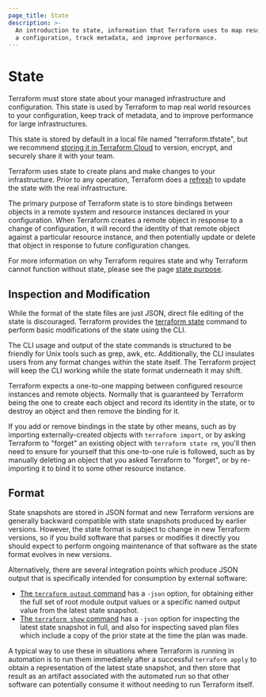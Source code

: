 ```yaml
---
page_title: State
description: >-
  An introduction to state, information that Terraform uses to map resources to
  a configuration, track metadata, and improve performance.
---
```


# State

Terraform must store state about your managed infrastructure and
configuration. This state is used by Terraform to map real world
resources to your configuration, keep track of metadata, and to improve
performance for large infrastructures.

This state is stored by default in a local file named "terraform.tfstate",
but we recommend [storing it in Terraform Cloud](/terraform/cloud-docs/migrate)
to version, encrypt, and securely share it with your team.

Terraform uses state to create plans and make changes to your
infrastructure. Prior to any operation, Terraform does a
[refresh](/cli/commands/refresh) to update the state with the
real infrastructure.

The primary purpose of Terraform state is to store bindings between objects in
a remote system and resource instances declared in your configuration.
When Terraform creates a remote object in response to a change of configuration,
it will record the identity of that remote object against a particular
resource instance, and then potentially update or delete that object in
response to future configuration changes.

For more information on why Terraform requires state and why Terraform cannot
function without state, please see the page [state purpose](/language/state/purpose).

## Inspection and Modification

While the format of the state files are just JSON, direct file editing
of the state is discouraged. Terraform provides the
[terraform state](/cli/commands/state) command to perform
basic modifications of the state using the CLI.

The CLI usage and output of the state commands is structured to be
friendly for Unix tools such as grep, awk, etc. Additionally, the CLI
insulates users from any format changes within the state itself. The Terraform
project will keep the CLI working while the state format underneath it may
shift.

Terraform expects a one-to-one mapping between configured resource instances
and remote objects. Normally that is guaranteed by Terraform being the one
to create each object and record its identity in the state, or to destroy
an object and then remove the binding for it.

If you add or remove bindings in the state by other means, such as by importing
externally-created objects with `terraform import`, or by asking Terraform to
"forget" an existing object with `terraform state rm`, you'll then need to
ensure for yourself that this one-to-one rule is followed, such as by manually
deleting an object that you asked Terraform to "forget", or by re-importing it
to bind it to some other resource instance.

## Format

State snapshots are stored in JSON format and new Terraform versions are
generally backward compatible with state snapshots produced by earlier versions.
However, the state format is subject to change in new Terraform versions, so
if you build software that parses or modifies it directly you should expect
to perform ongoing maintenance of that software as the state format evolves
in new versions.

Alternatively, there are several integration points which produce JSON output
that is specifically intended for consumption by external software:

* [The `terraform output` command](/cli/commands/output)
  has a `-json` option, for obtaining either the full set of root module output
  values or a specific named output value from the latest state snapshot.
* [The `terraform show` command](/cli/commands/show) has a `-json`
  option for inspecting the latest state snapshot in full, and also for
  inspecting saved plan files which include a copy of the prior state at the
  time the plan was made.

A typical way to use these in situations where Terraform is running in
automation is to run them immediately after a successful `terraform apply`
to obtain a representation of the latest state snapshot, and then store that
result as an artifact associated with the automated run so that other software
can potentially consume it without needing to run Terraform itself.

